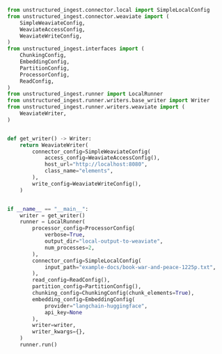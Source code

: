 ```python Python
from unstructured_ingest.connector.local import SimpleLocalConfig
from unstructured_ingest.connector.weaviate import (
    SimpleWeaviateConfig,
    WeaviateAccessConfig,
    WeaviateWriteConfig,
)
from unstructured_ingest.interfaces import (
    ChunkingConfig,
    EmbeddingConfig,
    PartitionConfig,
    ProcessorConfig,
    ReadConfig,
)
from unstructured_ingest.runner import LocalRunner
from unstructured_ingest.runner.writers.base_writer import Writer
from unstructured_ingest.runner.writers.weaviate import (
    WeaviateWriter,
)


def get_writer() -> Writer:
    return WeaviateWriter(
        connector_config=SimpleWeaviateConfig(
            access_config=WeaviateAccessConfig(),
            host_url="http://localhost:8080",
            class_name="elements",
        ),
        write_config=WeaviateWriteConfig(),
    )


if __name__ == "__main__":
    writer = get_writer()
    runner = LocalRunner(
        processor_config=ProcessorConfig(
            verbose=True,
            output_dir="local-output-to-weaviate",
            num_processes=2,
        ),
        connector_config=SimpleLocalConfig(
            input_path="example-docs/book-war-and-peace-1225p.txt",
        ),
        read_config=ReadConfig(),
        partition_config=PartitionConfig(),
        chunking_config=ChunkingConfig(chunk_elements=True),
        embedding_config=EmbeddingConfig(
            provider="langchain-huggingface",
            api_key=None
        ),
        writer=writer,
        writer_kwargs={},
    )
    runner.run()
```
